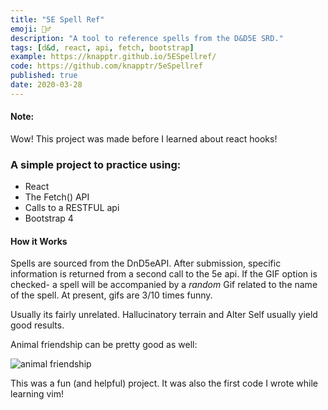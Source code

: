 ```yaml
---
title: "5E Spell Ref"
emoji: 🧙‍♂️
description: "A tool to reference spells from the D&D5E SRD."
tags: [d&d, react, api, fetch, bootstrap]
example: https://knapptr.github.io/5ESpellref/
code: https://github.com/knapptr/5eSpellref
published: true
date: 2020-03-28
---
```


#### Note:

Wow! This project was made before I learned about react hooks!

### A simple project to practice using:

- React
- The Fetch() API
- Calls to a RESTFUL api
- Bootstrap 4

#### How it Works

Spells are sourced from the DnD5eAPI. After submission, specific information is returned from a second call to the 5e api. If the GIF option is checked- a spell will be accompanied by a _random_ Gif related to the name of the spell. At present, gifs are 3/10 times funny.

Usually its fairly unrelated. Hallucinatory terrain and Alter Self usually yield good results.

Animal friendship can be pretty good as well:

![animal friendship](./images/af.png)

This was a fun (and helpful) project. It was also the first code I wrote while learning vim!
